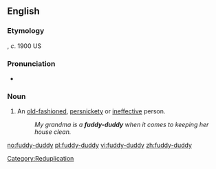 ==English==

===Etymology===
{{unk.}}, ''c''. 1900 US

===Pronunciation===
* {{audio|en-us-fuddy-duddy.ogg|Audio (US)}}

===Noun===
{{en-noun|pl=fuddy-duddies}}

# {{US|informal}} An [[old-fashioned]], [[persnickety]] or [[ineffective]] person.
#: ''My grandma is a '''fuddy-duddy''' when it comes to keeping her house clean.''

[[Category:Reduplication]]

[[no:fuddy-duddy]]
[[pl:fuddy-duddy]]
[[vi:fuddy-duddy]]
[[zh:fuddy-duddy]]